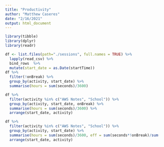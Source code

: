 ```yaml
---
title: "Productivity"
author: "Matthew Caseres"
date: "2/16/2021"
output: html_document
---
```


```r
library(tibble)
library(dplyr)
library(readr)
```
```r
df <- list.files(path="./sessions", full.names = TRUE) %>% 
  lapply(read_csv) %>% 
  bind_rows  %>% 
  mutate(start_date = as.Date(startTime))
df %>% 
  filter(!onBreak) %>% 
  group_by(activity, start_date) %>% 
  summarise(hours = sum(seconds)/3600)
```
```r
df %>%
  filter(activity %in% c("AWS Notes", "School")) %>%
  group_by(activity, start_date, onBreak) %>% 
  summarise(hours = sum(seconds)/3600) %>% 
  arrange(start_date, activity)

df %>%
  filter(activity %in% c("AWS Notes", "School")) %>%
  group_by(activity, start_date) %>% 
  summarise(hours = sum(seconds)/3600, eff = sum(seconds*!onBreak)/sum(seconds)) %>% 
  arrange(start_date, activity)
```
